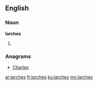 ==English==

===Noun===
'''larches'''

# {{plural of|[[larch]]}}

===Anagrams===
* [[Charles#English|Charles]]

[[ar:larches]]
[[fr:larches]]
[[ku:larches]]
[[my:larches]]